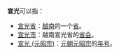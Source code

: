 '''宣光'''可以指：
*[[宣光省|宣光省]]：[[越南|越南]]的一个[[省|省]]。
*[[宣光市|宣光市]]：越南宣光省的[[首府|省会]]。
*[[宣光_(元昭宗)|宣光 (元昭宗)]]：[[元朝|元朝]][[元昭宗|元昭宗]]的[[年号|年号]]。
{{disambig|Cat=二字亞洲相關消歧義}}